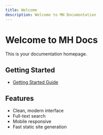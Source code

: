 ```yaml
---
title: Welcome
description: Welcome to MH Documentation
---
```


# Welcome to MH Docs

This is your documentation homepage.

## Getting Started

- [Getting Started Guide](/docs/getting-started)

## Features

- Clean, modern interface
- Full-text search
- Mobile responsive
- Fast static site generation